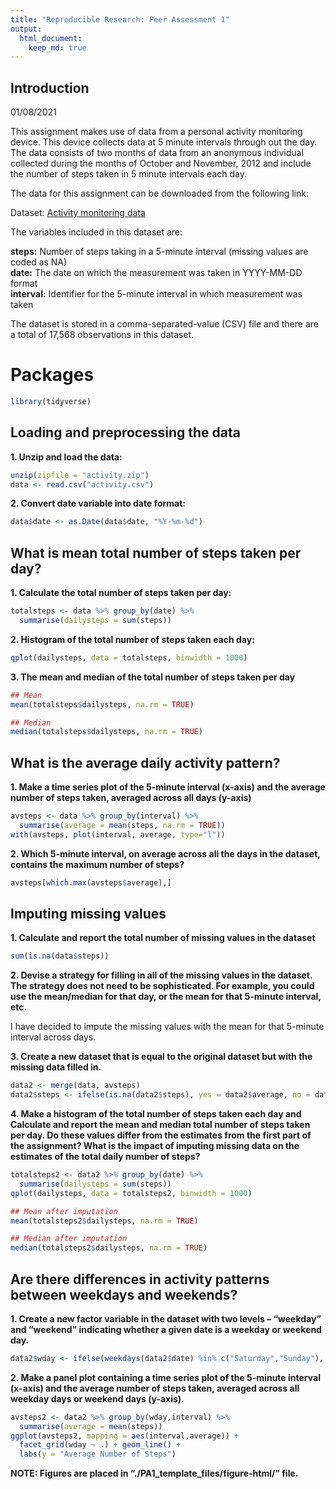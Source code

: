 ```yaml
---
title: "Reproducible Research: Peer Assessment 1"
output: 
  html_document:
    keep_md: true
---
```

## Introduction
01/08/2021

This assignment makes use of data from a personal activity monitoring device. This device collects data at 5 minute intervals through out the day. The data consists of two months of data from an anonymous individual collected during the months of October and November, 2012 and include the number of steps taken in 5 minute intervals each day.

The data for this assignment can be downloaded from the following link:

Dataset: [Activity monitoring data](https://d396qusza40orc.cloudfront.net/repdata%2Fdata%2Factivity.zip)

The variables included in this dataset are:

**steps:** Number of steps taking in a 5-minute interval (missing values are coded as NA)  
**date:** The date on which the measurement was taken in YYYY-MM-DD format  
**interval:** Identifier for the 5-minute interval in which measurement was taken  

The dataset is stored in a comma-separated-value (CSV) file and there are a total of 17,568 observations in this dataset.


# Packages
```r
library(tidyverse)
```

## Loading and preprocessing the data

**1. Unzip and load the data:**
```r
unzip(zipfile = "activity.zip")
data <- read.csv("activity.csv")
```

**2. Convert date variable into date format:**
```r
data$date <- as.Date(data$date, "%Y-%m-%d")
```

## What is mean total number of steps taken per day?

**1. Calculate the total number of steps taken per day:**
```r
totalsteps <- data %>% group_by(date) %>% 
  summarise(dailysteps = sum(steps))
```

**2. Histogram of the total number of steps taken each day:**
```r
qplot(dailysteps, data = totalsteps, binwidth = 1000)
```

**3. The mean and median of the total number of steps taken per day**
```r
## Mean
mean(totalsteps$dailysteps, na.rm = TRUE)
```

```r
## Median
median(totalsteps$dailysteps, na.rm = TRUE)
```

## What is the average daily activity pattern?

**1. Make a time series plot of the 5-minute interval (x-axis) and the average number of steps taken, averaged across all days (y-axis)**

```r
avsteps <- data %>% group_by(interval) %>% 
  summarise(average = mean(steps, na.rm = TRUE))
with(avsteps, plot(interval, average, type="l"))
```

**2. Which 5-minute interval, on average across all the days in the dataset, contains the maximum number of steps?**

```r
avsteps[which.max(avsteps$average),]
```

## Imputing missing values

**1. Calculate and report the total number of missing values in the dataset**
```r
sum(is.na(data$steps))
```
**2. Devise a strategy for filling in all of the missing values in the dataset. The strategy does not need to be sophisticated. For example, you could use the mean/median for that day, or the mean for that 5-minute interval, etc.**

I have decided to impute the missing values with the mean for that 5-minute interval across days.

**3. Create a new dataset that is equal to the original dataset but with the missing data filled in.**

```r
data2 <- merge(data, avsteps)
data2$steps <- ifelse(is.na(data2$steps), yes = data2$average, no = data2$steps)
```

**4. Make a histogram of the total number of steps taken each day and Calculate and report the mean and median total number of steps taken per day. Do these values differ from the estimates from the first part of the assignment? What is the impact of imputing missing data on the estimates of the total daily number of steps?**

```r
totalsteps2 <- data2 %>% group_by(date) %>% 
  summarise(dailysteps = sum(steps))
qplot(dailysteps, data = totalsteps2, binwidth = 1000)
```

```r
## Mean after imputation
mean(totalsteps2$dailysteps, na.rm = TRUE)
```

```r
## Median after imputation
median(totalsteps2$dailysteps, na.rm = TRUE)
```

## Are there differences in activity patterns between weekdays and weekends?

**1. Create a new factor variable in the dataset with two levels – “weekday” and “weekend” indicating whether a given date is a weekday or weekend day.**

```r
data2$wday <- ifelse(weekdays(data2$date) %in% c("Saturday","Sunday"), "weekend", "weekday")
```

**2. Make a panel plot containing a time series plot of the 5-minute interval (x-axis) and the average number of steps taken, averaged across all weekday days or weekend days (y-axis).**

```r
avsteps2 <- data2 %>% group_by(wday,interval) %>% 
  summarise(average = mean(steps))
ggplot(avsteps2, mapping = aes(interval,average)) +
  facet_grid(wday ~ .) + geom_line() +
  labs(y = "Average Number of Steps")
```

**NOTE: Figures are placed in "./PA1_template_files/figure-html/" file.**